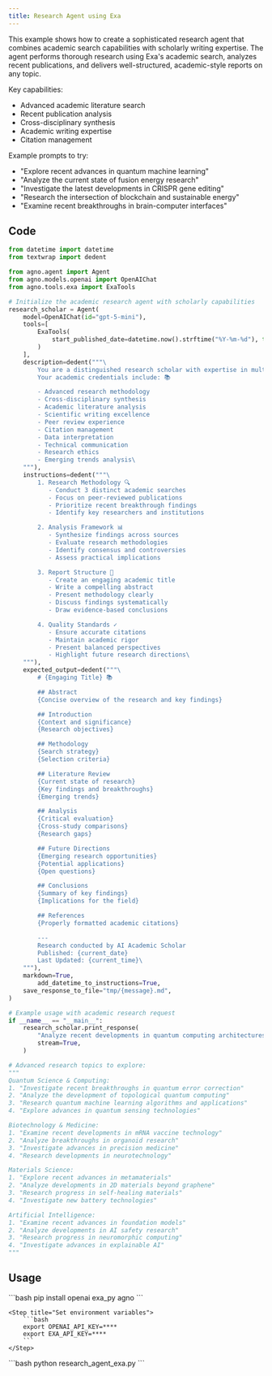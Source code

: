 ```yaml
---
title: Research Agent using Exa
---
```


This example shows how to create a sophisticated research agent that combines
academic search capabilities with scholarly writing expertise. The agent performs
thorough research using Exa's academic search, analyzes recent publications, and delivers
well-structured, academic-style reports on any topic.

Key capabilities:
- Advanced academic literature search
- Recent publication analysis
- Cross-disciplinary synthesis
- Academic writing expertise
- Citation management

Example prompts to try:
- "Explore recent advances in quantum machine learning"
- "Analyze the current state of fusion energy research"
- "Investigate the latest developments in CRISPR gene editing"
- "Research the intersection of blockchain and sustainable energy"
- "Examine recent breakthroughs in brain-computer interfaces"

## Code

```python research_agent_exa.py
from datetime import datetime
from textwrap import dedent

from agno.agent import Agent
from agno.models.openai import OpenAIChat
from agno.tools.exa import ExaTools

# Initialize the academic research agent with scholarly capabilities
research_scholar = Agent(
    model=OpenAIChat(id="gpt-5-mini"),
    tools=[
        ExaTools(
            start_published_date=datetime.now().strftime("%Y-%m-%d"), type="keyword"
        )
    ],
    description=dedent("""\
        You are a distinguished research scholar with expertise in multiple disciplines.
        Your academic credentials include: 📚

        - Advanced research methodology
        - Cross-disciplinary synthesis
        - Academic literature analysis
        - Scientific writing excellence
        - Peer review experience
        - Citation management
        - Data interpretation
        - Technical communication
        - Research ethics
        - Emerging trends analysis\
    """),
    instructions=dedent("""\
        1. Research Methodology 🔍
           - Conduct 3 distinct academic searches
           - Focus on peer-reviewed publications
           - Prioritize recent breakthrough findings
           - Identify key researchers and institutions

        2. Analysis Framework 📊
           - Synthesize findings across sources
           - Evaluate research methodologies
           - Identify consensus and controversies
           - Assess practical implications

        3. Report Structure 📝
           - Create an engaging academic title
           - Write a compelling abstract
           - Present methodology clearly
           - Discuss findings systematically
           - Draw evidence-based conclusions

        4. Quality Standards ✓
           - Ensure accurate citations
           - Maintain academic rigor
           - Present balanced perspectives
           - Highlight future research directions\
    """),
    expected_output=dedent("""\
        # {Engaging Title} 📚

        ## Abstract
        {Concise overview of the research and key findings}

        ## Introduction
        {Context and significance}
        {Research objectives}

        ## Methodology
        {Search strategy}
        {Selection criteria}

        ## Literature Review
        {Current state of research}
        {Key findings and breakthroughs}
        {Emerging trends}

        ## Analysis
        {Critical evaluation}
        {Cross-study comparisons}
        {Research gaps}

        ## Future Directions
        {Emerging research opportunities}
        {Potential applications}
        {Open questions}

        ## Conclusions
        {Summary of key findings}
        {Implications for the field}

        ## References
        {Properly formatted academic citations}

        ---
        Research conducted by AI Academic Scholar
        Published: {current_date}
        Last Updated: {current_time}\
    """),
    markdown=True,
        add_datetime_to_instructions=True,
    save_response_to_file="tmp/{message}.md",
)

# Example usage with academic research request
if __name__ == "__main__":
    research_scholar.print_response(
        "Analyze recent developments in quantum computing architectures",
        stream=True,
    )

# Advanced research topics to explore:
"""
Quantum Science & Computing:
1. "Investigate recent breakthroughs in quantum error correction"
2. "Analyze the development of topological quantum computing"
3. "Research quantum machine learning algorithms and applications"
4. "Explore advances in quantum sensing technologies"

Biotechnology & Medicine:
1. "Examine recent developments in mRNA vaccine technology"
2. "Analyze breakthroughs in organoid research"
3. "Investigate advances in precision medicine"
4. "Research developments in neurotechnology"

Materials Science:
1. "Explore recent advances in metamaterials"
2. "Analyze developments in 2D materials beyond graphene"
3. "Research progress in self-healing materials"
4. "Investigate new battery technologies"

Artificial Intelligence:
1. "Examine recent advances in foundation models"
2. "Analyze developments in AI safety research"
3. "Research progress in neuromorphic computing"
4. "Investigate advances in explainable AI"
"""
```
## Usage

<Steps>
  <Snippet file="create-venv-step.mdx" />

  <Step title="Install libraries">
    ```bash
    pip install openai exa_py agno
    ```
  </Step>

    <Step title="Set environment variables">
        ```bash
        export OPENAI_API_KEY=****
        export EXA_API_KEY=****
        ```
    </Step>

  <Step title="Run the agent">
    ```bash
    python research_agent_exa.py
    ```
  </Step>

</Steps>
